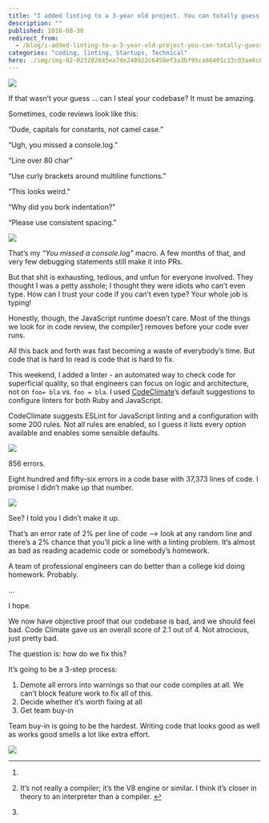 ```yaml
---
title: "I added linting to a 3-year old project. You can totally guess what happened next."
description: ""
published: 2016-08-30
redirect_from:
  - /blog/i-added-linting-to-a-3-year-old-project-you-can-totally-guess-what-happened-next/swizec/6986
categories: "coding, linting, Startups, Technical"
hero: ./img/img-02-023202045ea7de248922c6458ef3a3bf95ca86401c13c03ae6c800c6a0fcc89a.jpg
---
```


![](./img/img-02-023202045ea7de248922c6458ef3a3bf95ca86401c13c03ae6c800c6a0fcc89a.jpg)

If that wasn’t your guess … can I steal your codebase? It must be amazing.

Sometimes, code reviews look like this:

“Dude, capitals for constants, not camel case.”

“Ugh, you missed a console.log.”

“Line over 80 char”

“Use curly brackets around multiline functions.”

“This looks weird.”

“Why did you bork indentation?”

“Please use consistent spacing.”

![](./img/cQ9VQDs.gif)

That’s my _“You missed a console.log”_ macro. A few months of that, and very few debugging statements still make it into PRs.

But that shit is exhausting, tedious, and unfun for everyone involved. They thought I was a petty asshole; I thought they were idiots who can’t even type. How can I trust your code if you can’t even type? Your whole job is typing!

Honestly, though, the JavaScript runtime doesn’t care. Most of the things we look for in code review, the compiler[1](#fn1-20407 "see footnote") removes before your code ever runs.

All this back and forth was fast becoming a waste of everybody’s time. But code that is hard to read is code that is hard to fix.

This weekend, I added a linter - an automated way to check code for superficial quality, so that engineers can focus on logic and architecture, not on `foo= bla` vs. `foo = bla`. I used [CodeClimate](https://codeclimate.com)’s default suggestions to configure linters for both Ruby and JavaScript.

CodeClimate suggests ESLint for JavaScript linting and a configuration with some 200 rules. Not all rules are enabled, so I guess it lists every option available and enables some sensible defaults.

![](./img/kHvfutc.gif)

856 errors.

Eight hundred and fifty-six errors in a code base with 37,373 lines of code. I promise I didn’t make up that number.

![](./img/k18FN32.png)

See? I told you I didn’t make it up.

That’s an error rate of 2% per line of code —> look at any random line and there’s a 2% chance that you’ll pick a line with a linting problem. It’s almost as bad as reading academic code or somebody’s homework.

A team of professional engineers can do better than a college kid doing homework. Probably.

…

I hope.

We now have objective proof that our codebase is bad, and we should feel bad. Code Climate gave us an overall score of 2.1 out of 4. Not atrocious, just pretty bad.

The question is: how do we fix this?

It’s going to be a 3-step process:

1.  Demote all errors into warnings so that our code compiles at all. We can’t block feature work to fix all of this.
2.  Decide whether it’s worth fixing at all
3.  Get team buy-in

Team buy-in is going to be the hardest. Writing code that looks good as well as works good smells a lot like extra effort.

![](./img/comics-not_enough_work.png)

---

1.

2.  It’s not really a compiler; it’s the V8 engine or similar. I think it’s closer in theory to an interpreter than a compiler. [↩︎](#fnr1-20407 "return to article")

3.
